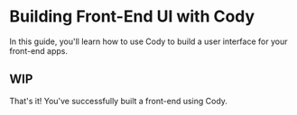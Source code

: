 # Building Front-End UI with Cody

<p className="subtitle">In this guide, you'll learn how to use Cody to build a user interface for your front-end apps.</p>

## WIP


That's it! You've successfully built a front-end using Cody.

